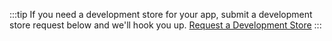 :::tip
If you need a development store for your app, submit a development store request below and we'll hook you up.
[Request a Development Store](https://forms.gle/wzLw4HZ7PxyToh1q6)
:::

